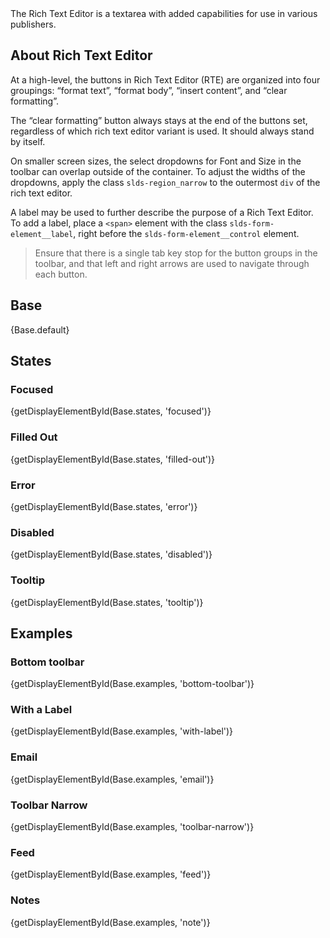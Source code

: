 
<div className="doc lead">
  The Rich Text Editor is a textarea with added capabilities for use in various publishers.
</div>

## About Rich Text Editor
At a high-level, the buttons in Rich Text Editor (RTE) are organized into four groupings: “format text”, “format body”, “insert content”, and “clear formatting”.

The “clear formatting” button always stays at the end of the buttons set, regardless of which rich text editor variant is used. It should always stand by itself.

On smaller screen sizes, the select dropdowns for Font and Size in the toolbar can overlap outside of the container. To adjust the widths of the dropdowns, apply the class `slds-region_narrow` to the outermost `div` of the rich text editor.

A label may be used to further describe the purpose of a Rich Text Editor. To add a label, place a `<span>` element with the class `slds-form-element__label`, right before the `slds-form-element__control` element.

<Blockquote type="a11y" header="Accessibility Note">
  Ensure that there is a single tab key stop for the button groups in the toolbar, and that left and right arrows are used to navigate through each button.
</Blockquote>

## Base

<CodeView>
  {Base.default}
</CodeView>

## States

### Focused

<CodeView>
  {getDisplayElementById(Base.states, 'focused')}
</CodeView>


### Filled Out

<CodeView>
  {getDisplayElementById(Base.states, 'filled-out')}
</CodeView>

### Error

<CodeView>
  {getDisplayElementById(Base.states, 'error')}
</CodeView>

### Disabled

<CodeView>
  {getDisplayElementById(Base.states, 'disabled')}
</CodeView>

### Tooltip

<CodeView>
  {getDisplayElementById(Base.states, 'tooltip')}
</CodeView>

## Examples

### Bottom toolbar

<CodeView>
  {getDisplayElementById(Base.examples, 'bottom-toolbar')}
</CodeView>

### With a Label

<CodeView>
  {getDisplayElementById(Base.examples, 'with-label')}
</CodeView>

### Email

<CodeView>
  {getDisplayElementById(Base.examples, 'email')}
</CodeView>

### Toolbar Narrow

<CodeView>
  {getDisplayElementById(Base.examples, 'toolbar-narrow')}
</CodeView>

### Feed

<CodeView>
  {getDisplayElementById(Base.examples, 'feed')}
</CodeView>

### Notes

<CodeView>
  {getDisplayElementById(Base.examples, 'note')}
</CodeView>
